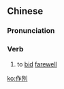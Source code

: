 {{also|作别}}
==Chinese==
{{zh-forms|s=作别}}

===Pronunciation===
{{zh-pron
|m=zuòbié
|c=zok3 bit6
|cat=v
}}

===Verb===
{{zh-verb}}

# {{lb|zh|archaic}} to [[bid]] [[farewell]]

[[ko:作別]]